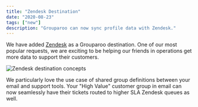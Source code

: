 ```yaml
---
title: "Zendesk Destination"
date: "2020-08-23"
tags: ["new"]
description: "Grouparoo can now sync profile data with Zendesk."
---
```


We have added [Zendesk](https://www.zendesk.com) as a Grouparoo destination. One of our most popular requests, we are exciting to be helping our friends in operations get more data to support their customers.

<Image
  unsized
  maxHeight={250}
  alt="Zendesk destination concepts"
  src="releases/2020-08-23-zendesk.png"
/>

We particularly love the use case of shared group definitions between your email and support tools. Your "High Value" customer group in email can now seamlessly have their tickets routed to higher SLA Zendesk queues as well.
